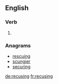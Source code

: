 ==English==

===Verb===
{{head|en}}

# {{present participle of|recuse|lang=en}}

===Anagrams===
* [[rescuing#English|rescuing]]
* [[scungier#English|scungier]]
* [[securing#English|securing]]

[[de:recusing]]
[[fr:recusing]]